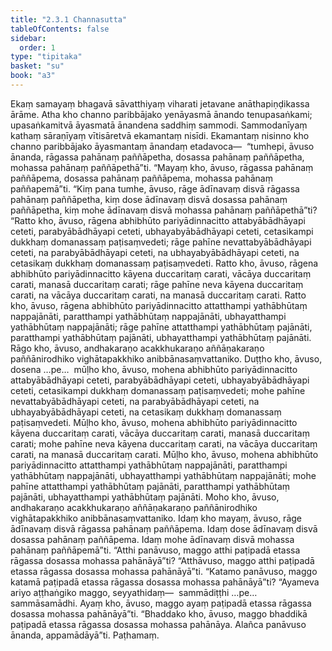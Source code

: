```yaml
---
title: "2.3.1 Channasutta"
tableOfContents: false
sidebar:
  order: 1
type: "tipitaka"
basket: "su"
book: "a3"
---
```



<DynamicBreadcrumb />

<Division number="72" book="a3">

<Paragraph number="658" book="a3">
Ekaṃ samayaṃ bhagavā sāvatthiyaṃ viharati jetavane anāthapiṇḍikassa ārāme. Atha kho channo paribbājako yenāyasmā ānando tenupasaṅkami; upasaṅkamitvā āyasmatā ānandena saddhiṃ sammodi. Sammodanīyaṃ kathaṃ sāraṇīyaṃ vītisāretvā ekamantaṃ nisīdi. Ekamantaṃ nisinno kho channo paribbājako āyasmantaṃ ānandaṃ etadavoca—  “tumhepi, āvuso ānanda, rāgassa pahānaṃ paññāpetha, dosassa pahānaṃ paññāpetha, mohassa pahānaṃ paññāpethā”ti. “Mayaṃ kho, āvuso, rāgassa pahānaṃ paññāpema, dosassa pahānaṃ paññāpema, mohassa pahānaṃ paññapemā”ti.
</Paragraph>

<Paragraph number="659" book="a3">
“Kiṃ pana tumhe, āvuso, rāge ādīnavaṃ disvā rāgassa pahānaṃ paññāpetha, kiṃ dose ādīnavaṃ disvā dosassa pahānaṃ paññāpetha, kiṃ mohe ādīnavaṃ disvā mohassa pahānaṃ paññāpethā”ti?
</Paragraph>

<Paragraph number="660" book="a3">
“Ratto kho, āvuso, rāgena abhibhūto pariyādinnacitto attabyābādhāyapi ceteti, parabyābādhāyapi ceteti, ubhayabyābādhāyapi ceteti, cetasikampi dukkhaṃ domanassaṃ paṭisaṃvedeti; rāge pahīne nevattabyābādhāyapi ceteti, na parabyābādhāyapi ceteti, na ubhayabyābādhāyapi ceteti, na cetasikaṃ dukkhaṃ domanassaṃ paṭisaṃvedeti. Ratto kho, āvuso, rāgena abhibhūto pariyādinnacitto kāyena duccaritaṃ carati, vācāya duccaritaṃ carati, manasā duccaritaṃ carati; rāge pahīne neva kāyena duccaritaṃ carati, na vācāya duccaritaṃ carati, na manasā duccaritaṃ carati. Ratto kho, āvuso, rāgena abhibhūto pariyādinnacitto attatthampi yathābhūtaṃ nappajānāti, paratthampi yathābhūtaṃ nappajānāti, ubhayatthampi yathābhūtaṃ nappajānāti; rāge pahīne attatthampi yathābhūtaṃ pajānāti, paratthampi yathābhūtaṃ pajānāti, ubhayatthampi yathābhūtaṃ pajānāti. Rāgo kho, āvuso, andhakaraṇo acakkhukaraṇo aññāṇakaraṇo paññānirodhiko vighātapakkhiko anibbānasaṃvattaniko.
</Paragraph>

<Paragraph number="661" book="a3">
Duṭṭho kho, āvuso, dosena …pe…  mūḷho kho, āvuso, mohena abhibhūto pariyādinnacitto attabyābādhāyapi ceteti, parabyābādhāyapi ceteti, ubhayabyābādhāyapi ceteti, cetasikampi dukkhaṃ domanassaṃ paṭisaṃvedeti; mohe pahīne nevattabyābādhāyapi ceteti, na parabyābādhāyapi ceteti, na ubhayabyābādhāyapi ceteti, na cetasikaṃ dukkhaṃ domanassaṃ paṭisaṃvedeti. Mūḷho kho, āvuso, mohena abhibhūto pariyādinnacitto kāyena duccaritaṃ carati, vācāya duccaritaṃ carati, manasā duccaritaṃ carati; mohe pahīne neva kāyena duccaritaṃ carati, na vācāya duccaritaṃ carati, na manasā duccaritaṃ carati. Mūḷho kho, āvuso, mohena abhibhūto pariyādinnacitto attatthampi yathābhūtaṃ nappajānāti, paratthampi yathābhūtaṃ nappajānāti, ubhayatthampi yathābhūtaṃ nappajānāti; mohe pahīne attatthampi yathābhūtaṃ pajānāti, paratthampi yathābhūtaṃ pajānāti, ubhayatthampi yathābhūtaṃ pajānāti. Moho kho, āvuso, andhakaraṇo acakkhukaraṇo aññāṇakaraṇo paññānirodhiko vighātapakkhiko anibbānasaṃvattaniko. Idaṃ kho mayaṃ, āvuso, rāge ādīnavaṃ disvā rāgassa pahānaṃ paññāpema. Idaṃ dose ādīnavaṃ disvā dosassa pahānaṃ paññāpema. Idaṃ mohe ādīnavaṃ disvā mohassa pahānaṃ paññāpemā”ti.
</Paragraph>

<Paragraph number="662" book="a3">
“Atthi panāvuso, maggo atthi paṭipadā etassa rāgassa dosassa mohassa pahānāyā”ti? “Atthāvuso, maggo atthi paṭipadā etassa rāgassa dosassa mohassa pahānāyā”ti. “Katamo panāvuso, maggo katamā paṭipadā etassa rāgassa dosassa mohassa pahānāyā”ti? “Ayameva ariyo aṭṭhaṅgiko maggo, seyyathidaṃ—  sammādiṭṭhi …pe…  sammāsamādhi. Ayaṃ kho, āvuso, maggo ayaṃ paṭipadā etassa rāgassa dosassa mohassa pahānāyā”ti. “Bhaddako kho, āvuso, maggo bhaddikā paṭipadā etassa rāgassa dosassa mohassa pahānāya. Alañca panāvuso ānanda, appamādāyā”ti.

</Paragraph>
</Division>

<Paragraph number="663" type="center" book="a3">
Paṭhamaṃ.
</Paragraph>